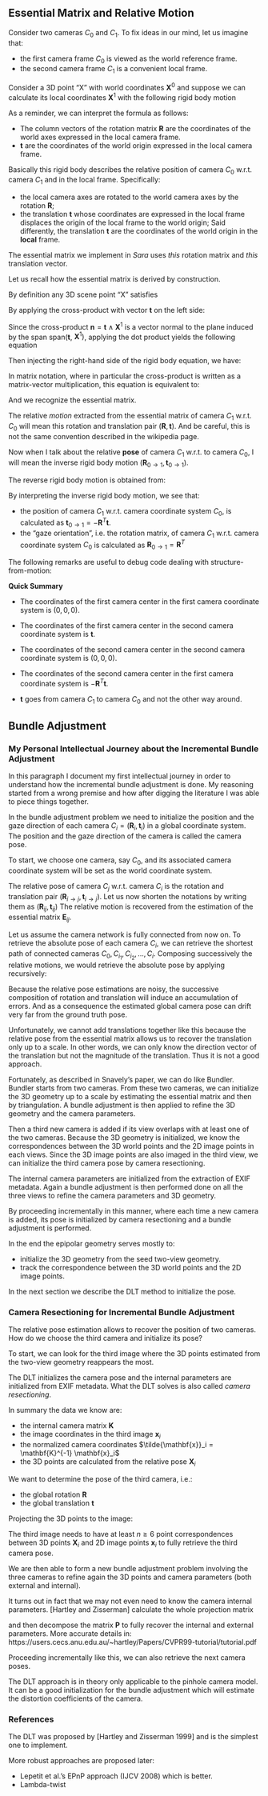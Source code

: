 ## Essential Matrix and Relative Motion

Consider two cameras $C_0$ and $C_1$. To fix ideas in our mind, let us imagine
that:

- the first camera frame $C_0$ is viewed as the world reference frame.
- the second camera frame $C_1$ is a convenient local frame.

Consider a 3D point "X" with world coordinates $\mathbf{X}^0$ and suppose we can
calculate its local coordinates $\mathbf{X}^1$ with the following rigid body
motion

\begin{equation}
  \mathbf{X}^1 = \mathbf{R} \mathbf{X}^0 + \mathbf{t} .
\end{equation}

As a reminder, we can interpret the formula as follows:

- The column vectors of the rotation matrix $\mathbf{R}$ are the
  coordinates of the world axes expressed in the local camera frame.
- $\mathbf{t}$ are the coordinates of the world origin expressed in the
  local camera frame.

Basically this rigid body describes the relative position of camera $C_0$
w.r.t. camera $C_1$ and in the local frame. Specifically:

- the local camera axes are rotated to the world camera axes by the rotation
  $\mathbf{R}$;
- the translation $\mathbf{t}$ whose coordinates are expressed in the local
  frame displaces the origin of the local frame to the world origin;
  Said differently, the translation $\mathbf{t}$ are the coordinates of the
  world origin in the **local** frame.

The essential matrix we implement in *Sara* uses *this* rotation matrix and
*this* translation vector.

\begin{equation}
  \mathbf{E} = [\mathbf{t}]_\times \mathbf{R}\ .
\end{equation}

:::puzzle
Let us recall how the essential matrix is derived by construction.

By definition any 3D scene point "X" satisfies
\begin{equation}
  \mathbf{X}^1 = \mathbf{R} \mathbf{X}^0 + \mathbf{t}
\end{equation}

By applying the cross-product with vector $\mathbf{t}$ on the left side:
\begin{equation}
  \mathbf{t} \wedge \mathbf{X}^1 = \mathbf{t} \wedge ( \mathbf{R} \mathbf{X}^0 +
  \mathbf{t} )
\end{equation}

Since the cross-product $\mathbf{n} = \mathbf{t} \wedge \mathbf{X}^1$ is a
vector normal to the plane induced by the span $\mathrm{span}(\mathbf{t}$,
$\mathbf{X}^1)$, applying the dot product yields the following equation

\begin{equation}
  \langle \mathbf{X}^1, \mathbf{n} \rangle = 0
\end{equation}

Then injecting the right-hand side of the rigid body equation, we have:
\begin{equation}
  \langle \mathbf{X}^1, \mathbf{t} \wedge ( \mathbf{R} \mathbf{X}^0 +
  \mathbf{t}) \rangle = 0
\end{equation}

In matrix notation, where in particular the cross-product is written as a
matrix-vector multiplication, this equation is equivalent to:
\begin{equation}
  \mathbf{X}^{1T} [\mathbf{t}]_\times \mathbf{R} \mathbf{X}^0 = 0
\end{equation}

And we recognize the essential matrix.
:::


The relative *motion* extracted from the essential matrix of camera
$C_1$ w.r.t. $C_0$ will mean this rotation and translation pair
$(\mathbf{R}, \mathbf{t})$. And be careful, this is not the same
convention described in the wikipedia page.


Now when I talk about the relative **pose** of camera $C_1$ w.r.t. to camera
$C_0$, I will mean the inverse rigid body motion
$(\mathbf{R}_{0 \rightarrow 1}, \mathbf{t}_{0 \rightarrow 1})$.

The reverse rigid body motion is obtained from:

\begin{equation}
  \begin{aligned}
  %
  \mathbf{R} \mathbf{X}^0 + \mathbf{t} &= \mathbf{X}^1 \\
  %
  \mathbf{X}^0 + \mathbf{R^T} \mathbf{t} &= \mathbf{R}^T \mathbf{X}^1 \\
  %
  \mathbf{X}^0 &= \mathbf{R}^T \mathbf{X}^1 - \mathbf{R^T} \mathbf{t} \\
  %
  \end{aligned}
\end{equation}

By interpreting the inverse rigid body motion, we see that:

- the position of camera $C_1$ w.r.t. camera coordinate system $C_0$,
  is calculated as $\mathbf{t}_{0 \rightarrow 1} = -\mathbf{R}^T \mathbf{t}$.
- the "gaze orientation", i.e. the rotation matrix, of camera $C_1$ w.r.t. camera
  coordinate system $C_0$ is calculated as $\mathbf{R}_{0
  \rightarrow 1} = \mathbf{R}^T$

The following remarks are useful to debug code dealing with structure-from-motion:

:::puzzle
**Quick Summary**

- The coordinates of the first camera center in the first camera coordinate
  system is $(0, 0, 0)$.
- The coordinates of the first camera center in the second camera coordinate
  system is $\mathbf{t}$.
- The coordinates of the second camera center in the second camera coordinate
  system is $(0, 0, 0)$.
- The coordinates of the second camera center in the first camera coordinate
  system is $-\mathbf{R}^T \mathbf{t}$.

- $\mathbf{t}$ goes from camera $C_1$ to camera $C_0$ and not
  the other way around.
:::


## Bundle Adjustment

### My Personal Intellectual Journey about the Incremental Bundle Adjustment

In this paragraph I document my first intellectual journey in order to
understand how the incremental bundle adjustment is done. My reasoning started
from a wrong premise and how after digging the literature I was able to piece
things together.

In the bundle adjustment problem we need to initialize the position and the gaze
direction of each camera $C_i = (\mathbf{R}_i, \mathbf{t}_i)$ in a global
coordinate system. The position and the gaze direction of the camera is called
the camera pose.

To start, we choose one camera, say $C_0$, and its associated camera
coordinate system will be set as the world coordinate system.

The relative pose of camera $C_j$ w.r.t. camera $C_i$ is the
rotation and translation pair $(\mathbf{R}_{i \rightarrow j},
\mathbf{t}_{i \rightarrow j})$. Let us now shorten the notations by writing them
as $(\mathbf{R}_{ij}, \mathbf{t}_{ij})$ The relative motion is recovered
from the estimation of the essential matrix $\mathbf{E}_{ij}$.

Let us assume the camera network is fully connected from now on. To retrieve
the absolute pose of each camera $C_i$, we can retrieve the shortest path
of connected cameras $C_0, C_{i_1}, C_{i_2},\dots, C_{i}$. Composing
successively the relative motions, we would retrieve the absolute pose by
applying recursively:

\begin{equation}
  \mathbf{R}_{j} = \mathbf{R}_{i} \mathbf{R}_{ij} \mathbf{R}_{i}^T \\
  %
  \mathbf{t}_j = \mathbf{t}_{ij} + \mathbf{t}_i
\end{equation}

Because the relative pose estimations are noisy, the successive composition of
rotation and translation will induce an accumulation of errors. And as a
consequence the estimated global camera pose can drift very far from the ground
truth pose.

Unfortunately, we cannot add translations together like this because the
relative pose from the essential matrix allows us to recover the translation
only up to a scale. In other words, we can only know the direction vector of the
translation but not the magnitude of the translation. Thus it is not a good
approach.

Fortunately, as described in Snavely's paper, we can do like Bundler. Bundler
starts from two cameras. From these two cameras, we can initialize the 3D
geometry up to a scale by estimating the essential matrix and then by
triangulation. A bundle adjustment is then applied to refine the 3D geometry and
the camera parameters.

Then a third new camera is added if its view overlaps with at least one of the
two cameras. Because the 3D geometry is initialized, we know the correspondences
between the 3D world points and the 2D image points in each views. Since the 3D
image points are also imaged in the third view, we can initialize the third
camera pose by camera resectioning.

The internal camera parameters are initialized from the extraction of EXIF
metadata. Again a bundle adjustment is then performed done on all the three
views to refine the camera parameters and 3D geometry.

By proceeding incrementally in this manner, where each time a new camera is
added, its pose is initialized by camera resectioning and a bundle adjustment is
performed.

In the end the epipolar geometry serves mostly to:

- initialize the 3D geometry from the seed two-view geometry.
- track the correspondence between the 3D world points and the 2D image points.

In the next section we describe the DLT method to initialize the pose.


### Camera Resectioning for Incremental Bundle Adjustment

The relative pose estimation allows to recover the position of two cameras. How
do we choose the third camera and initialize its pose?

To start, we can look for the third image where the 3D points estimated from the
two-view geometry reappears the most.

The DLT initializes the camera pose and the internal parameters are initialized
from EXIF metadata. What the DLT solves is also called *camera resectioning*.

In summary the data we know are:

- the internal camera matrix $\mathbf{K}$
- the image coordinates in the third image $\mathbf{x}_i$
- the normalized camera coordinates $\tilde{\mathbf{x}}_i = \mathbf{K}^{-1} \mathbf{x}_i$
- the 3D points are calculated from the relative pose $\mathbf{X}_i$

We want to determine the pose of the third camera, i.e.:

- the global rotation $\mathbf{R}$
- the global translation $\mathbf{t}$

Projecting the 3D points to the image:

\begin{equation}
  \mathbf{x}_i = \mathbf{K} [\mathbf{R} | \mathbf{t}] \mathbf{X}_i \\
  %
  \tilde{\mathbf{x}}_i = \mathbf{R} \mathbf{X}_i + \mathbf{t} \\
\end{equation}

The third image needs to have at least $n \geq 6$ point correspondences
between 3D points $\mathbf{X}_i$ and 2D image points $\mathbf{x}_i$
to fully retrieve the third camera pose.

We are then able to form a new bundle adjustment problem involving the three
cameras to refine again the 3D points and camera parameters (both external and
internal).

It turns out in fact that we may not even need to know the camera internal
parameters. [Hartley and Zisserman] calculate the whole projection matrix

\begin{equation}
  \mathbf{P} = \mathbf{K} [\mathbf{R} | \mathbf{t}]
\end{equation}

and then decompose the matrix $\mathbf{P}$ to fully recover the internal
and external parameters. More accurate details in:
https://users.cecs.anu.edu.au/~hartley/Papers/CVPR99-tutorial/tutorial.pdf

Proceeding incrementally like this, we can also retrieve the next camera poses.

The DLT approach is in theory only applicable to the pinhole camera model. It
can be a good initialization for the bundle adjustment which will estimate the
distortion coefficients of the camera.

### References

The DLT was proposed by [Hartley and Zisserman 1999] and is the simplest one to
implement.

More robust approaches are proposed later:

- Lepetit et al.'s EPnP approach (IJCV 2008) which is better.
- Lambda-twist

